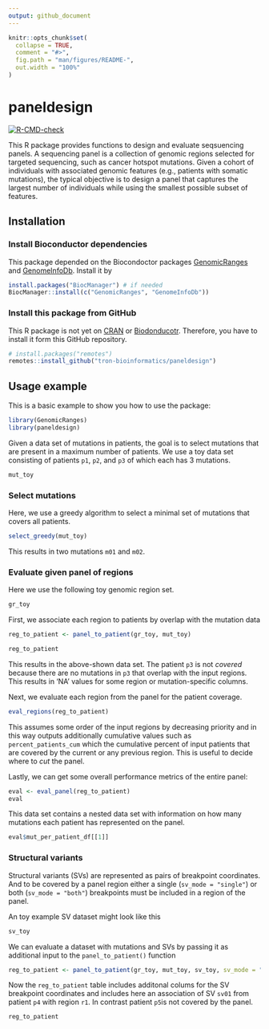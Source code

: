 ```yaml
---
output: github_document
---
```


<!-- README.md is generated from README.Rmd. Please edit that file -->

```r
knitr::opts_chunk$set(
  collapse = TRUE,
  comment = "#>",
  fig.path = "man/figures/README-",
  out.width = "100%"
)
```

# paneldesign

<!-- badges: start -->
[![R-CMD-check](https://github.com/TRON-TRON-Bioinformatics/paneldesign/actions/workflows/R-CMD-check.yaml/badge.svg)](https://github.com/TRON-Bioinformatics/paneldesign/actions/workflows/R-CMD-check.yaml)
<!-- badges: end -->

This R package provides functions to design and evaluate seqsuencing panels. 
A sequencing panel is a collection of genomic regions selected for targeted 
sequencing, such as cancer hotspot mutations.
Given a cohort of individuals with associated genomic features 
(e.g., patients with somatic mutations), the typical objective is to design a 
panel that captures the largest number of individuals while using the smallest 
possible subset of features. 


## Installation

### Install Bioconductor dependencies

This package depended on the Biocondoctor packages [GenomicRanges](https://bioconductor.org/packages/release/bioc/html/GenomicRanges.html) and
[GenomeInfoDb](https://bioconductor.org/packages/release/bioc/html/GenomeInfoDb.html). 
Install it by 

``` r
install.packages("BiocManager") # if needed
BiocManager::install(c("GenomicRanges", "GenomeInfoDb"))
```

### Install this package from GitHub

This R package is not yet on [CRAN](https://CRAN.R-project.org) or
[Biodonducotr](https://www.bioconductor.org/). Therefore, you have to install it
form this GitHub repository. 

```r
# install.packages("remotes")
remotes::install_github("tron-bioinformatics/paneldesign")
```


## Usage example

This is a basic example to show you how to use the package:

```r
library(GenomicRanges)
library(paneldesign)

```

Given a data set of mutations in patients, the goal is to select mutations that are present in a maximum number of patients. 
We use a toy data set consisting of patients `p1`, `p2`, and `p3` of which each has 3 mutations.

```r
mut_toy
```


### Select mutations

Here, we use a greedy algorithm to select a minimal set of mutations that 
covers all patients. 

```r
select_greedy(mut_toy)
```

This results in two mutations `m01` and `m02`.

### Evaluate given panel of regions

Here we use the following toy genomic region set.

```r
gr_toy
```

First, we associate each region to patients by overlap with the mutation data

```r
reg_to_patient <- panel_to_patient(gr_toy, mut_toy)

reg_to_patient
```

This results in the above-shown data set. The patient `p3` is not *covered* 
because there are no mutations in `p3` that overlap with the input regions. 
This results in 'NA' values for some region or mutation-specific columns. 

Next, we evaluate each region from the panel for the patient coverage.

```r
eval_regions(reg_to_patient)

```

This assumes some order of the input regions by decreasing priority and in this
way outputs additionally cumulative values such as `percent_patients_cum` which 
the cumulative percent of input patients that are covered by the current or any 
previous region. This is useful to decide where to *cut* the panel.

Lastly, we can get some overall performance metrics of the entire panel:

```r
eval <- eval_panel(reg_to_patient)
eval
```

This data set contains a nested data set with information on how many mutations 
each patient has represented on the panel.

```r
eval$mut_per_patient_df[[1]]

```


### Structural variants

Structural variants (SVs) are represented as pairs of breakpoint coordinates. And to 
be covered by a panel region either a single (`sv_mode = "single"`) or both 
(`sv_mode = "both"`) breakpoints must be included in a region of the panel. 

An toy example SV dataset might look like this


```r
sv_toy
```

We can evaluate a dataset with mutations and SVs by passing it as additional input
to the `panel_to_patient()` function

```r
reg_to_patient <- panel_to_patient(gr_toy, mut_toy, sv_toy, sv_mode = "single")

```

Now the `reg_to_patient` table includes additonal colums for the SV breakpoint 
coordinates and includes here an association of SV `sv01` from patient `p4` with 
region `r1`. In contrast patient `p5`is not covered by the panel.

```r
reg_to_patient
```

